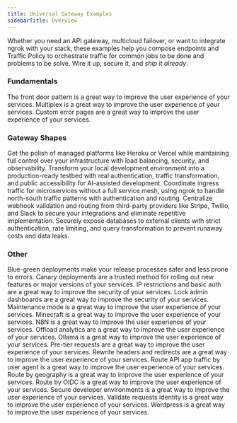 ```yaml
---
title: Universal Gateway Examples
sidebarTitle: Overview
---
```


Whether you need an API gateway, multicloud failover, or want to integrate ngrok with your stack, these examples help you compose endpoints and Traffic Policy to orchestrate traffic for common jobs to be done and problems to be solve. Wire it up, secure it, and _ship it already_.

### Fundamentals

<Columns cols={2}>
	<Card
		title="Front Door Pattern"
		icon="house"
		href="/universal-gateway/examples/front-door-pattern"
	>
		The front door pattern is a great way to improve the user experience of your
		services.
	</Card>
	<Card
		title="Multiplex"
		icon="rectangle-history"
		href="/universal-gateway/examples/multiplex"
	>
		Multiplex is a great way to improve the user experience of your services.
	</Card>
	<Card
		title="Custom Error Pages"
		icon="bug"
		href="/universal-gateway/examples/custom-error-pages"
	>
		Custom error pages are a great way to improve the user experience of your
		services.
	</Card>
</Columns>

### Gateway Shapes

<Columns cols={2}>
	<Card
		title="PaaS Alternative Gateway"
		icon="truck"
		href="/universal-gateway/examples/paas-alternative-gateway"
	>
		Get the polish of managed platforms like Heroku or Vercel while maintaining
		full control over your infrastructure with load balancing, security, and
		observability.
	</Card>
	<Card
		title="Agent-Assisted Gateway"
		icon="truck"
		href="/universal-gateway/examples/agent-assisted-gateway"
	>
		Transform your local development environment into a production-ready testbed
		with real authentication, traffic transformation, and public accessibility
		for AI-assisted development.
	</Card>
	<Card
		title="Microservices API Gateway"
		icon="truck"
		href="/universal-gateway/examples/microservices-gateway"
	>
		Coordinate ingress traffic for microservices without a full service mesh,
		using ngrok to handle north-south traffic patterns with authentication and
		routing.
	</Card>
	<Card
		title="Webhook Gateway"
		icon="truck"
		href="/universal-gateway/examples/webhook-gateway"
	>
		Centralize webhook validation and routing from third-party providers like
		Stripe, Twilio, and Slack to secure your integrations and eliminate
		repetitive implementation.
	</Card>
	<Card
		title="Database Gateway"
		icon="truck"
		href="/universal-gateway/examples/database-gateway"
	>
		Securely expose databases to external clients with strict authentication,
		rate limiting, and query transformation to prevent runaway costs and data
		leaks.
	</Card>
</Columns>

### Other

<Columns cols={2}>
	<Card
		title="Blue Green Deployments"
		icon="truck"
		href="/universal-gateway/examples/blue-green-deployments"
	>
		Blue-green deployments make your release processes safer and less prone to
		errors.
	</Card>
	<Card
		title="Canary Deployments"
		icon="bird"
		href="/universal-gateway/examples/canary-deployments"
	>
		Canary deployments are a trusted method for rolling out new features or
		major versions of your services.
	</Card>
	<Card
		title="IP Restrictions and Basic Auth"
		icon="lock"
		href="/universal-gateway/examples/ip-restrictions-basic-auth"
	>
		IP restrictions and basic auth are a great way to improve the security of
		your services.
	</Card>
	<Card
		title="Lock Admin Dashboards"
		icon="lock"
		href="/universal-gateway/examples/lock-admin-dashboards"
	>
		Lock admin dashboards are a great way to improve the security of your
		services.
	</Card>
	<Card
		title="Maintenance Mode"
		icon="triangle-exclamation"
		href="/universal-gateway/examples/maintenance-mode"
	>
		Maintenance mode is a great way to improve the user experience of your
		services.
	</Card>
	<Card
		title="Minecraft"
		icon="pickaxe"
		href="/universal-gateway/examples/minecraft"
	>
		Minecraft is a great way to improve the user experience of your services.
	</Card>
	<Card
		title="N8N"
		icon="diagram-subtask"
		href="/universal-gateway/examples/n8n"
	>
		N8N is a great way to improve the user experience of your services.
	</Card>
	<Card
		title="Offload Analytics"
		icon="chart-simple"
		href="/universal-gateway/examples/offload-analytics"
	>
		Offload analytics are a great way to improve the user experience of your
		services.
	</Card>
	<Card title="Ollama" icon="paw" href="/universal-gateway/examples/ollama">
		Ollama is a great way to improve the user experience of your services.
	</Card>
	<Card
		title="Pre-Tier Requests"
		icon="chart-simple"
		href="/universal-gateway/examples/pre-tier-requests"
	>
		Pre-tier requests are a great way to improve the user experience of your
		services.
	</Card>
	<Card
		title="Rewrite Headers and Redirects"
		icon="route"
		href="/universal-gateway/examples/rewrite-headers-redirects"
	>
		Rewrite headers and redirects are a great way to improve the user experience
		of your services.
	</Card>
	<Card
		title="Route API App Traffic by User Agent"
		icon="user"
		href="/universal-gateway/examples/route-api-app-traffic-user-agent"
	>
		Route API app traffic by user agent is a great way to improve the user
		experience of your services.
	</Card>
	<Card
		title="Route by Geography"
		icon="earth-americas"
		href="/universal-gateway/examples/route-by-geography"
	>
		Route by geography is a great way to improve the user experience of your
		services.
	</Card>
	<Card
		title="Route by OIDC"
		icon="openid"
		href="/universal-gateway/examples/route-by-oidc"
	>
		Route by OIDC is a great way to improve the user experience of your
		services.
	</Card>
	<Card
		title="Secure Developer Environments"
		icon="shield-check"
		href="/universal-gateway/examples/secure-developer-environments"
	>
		Secure developer environments is a great way to improve the user experience
		of your services.
	</Card>
	<Card
		title="Validate Requests Identity"
		icon="id-card"
		href="/universal-gateway/examples/validate-requests-identity"
	>
		Validate requests identity is a great way to improve the user experience of
		your services.
	</Card>
	<Card
		title="Wordpress"
		icon="wordpress"
		href="/universal-gateway/examples/wordpress"
	>
		Wordpress is a great way to improve the user experience of your services.
	</Card>
</Columns>
